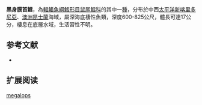 {{Speciesbox
| name = 黑身膜首鱈
| status = NE
| status_system = iucn3.1
| trend = unknow
| genus = Hymenocephalus
| species = megalops
| authority = [[Iwamoto_&_Merrett|Iwamoto & Merrett]], 1997
| synonyms = 
}}
'''黑身膜首鱈'''，為[[輻鰭魚綱|輻鰭魚綱]][[鱈形目|鱈形目]][[鼠尾鱈科|鼠尾鱈科]]的其中一[[種|種]]，分布於中西[[太平洋|太平洋]][[新喀里多尼亞|新喀里多尼亞]]、[[澳洲|澳洲]][[昆士蘭|昆士蘭]]海域，屬深海底棲性魚類，深度600-825公尺，體長可達17公分，棲息在底層水域，生活習性不明。

==参考文献==
*{{FishBase_species|genus=Hymenocephalus|species=megalops|year=2015|month=12}}

== 扩展阅读 ==
{{refbegin}}
{{wikispecies-inline|Hymenocephalus megalops|黑身膜首鱈}}
{{refend}}
{{Taxonbar|from=Q2339475}}

[[Category:膜头鳕属|megalops]]


{{鱈形目小作品}}